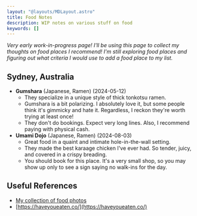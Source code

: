 ```yaml
---
layout: "@layouts/MDLayout.astro"
title: Food Notes
description: WIP notes on various stuff on food
keywords: []
---
```




*Very early work-in-progress page! I'll be using this page to collect my thoughts on food places I recommend! I'm still exploring food places and figuring out what criteria I would use to add a food place to my list.*

## Sydney, Australia

- **Gumshara** (Japanese, Ramen) (2024-05-12)
    - They specialize in a unique style of thick tonkotsu ramen.
    - Gumshara is a bit polarizing. I absolutely love it, but some people think it's gimmicky and hate it. Regardless, I reckon they're worth trying at least once!
    - They don't do bookings. Expect very long lines. Also, I recommend paying with physical cash.
- **Umami Dojo** (Japanese, Ramen) (2024-08-03)
    - Great food in a quaint and intimate hole-in-the-wall setting.
    - They made the best karaage chicken I've ever had. So tender, juicy, and covered in a crispy breading.
    - You should book for this place. It's a very small shop, so you may show up only to see a sign saying no walk-ins for the day.

## Useful References

- [My collection of food photos](https://www.flickr.com/photos/simshadows/albums/72177720318129074)
- [https://haveyoueaten.co/](https://haveyoueaten.co/)

